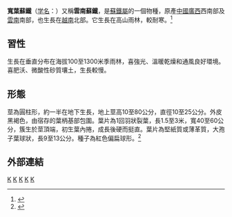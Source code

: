 {{Speciesbox 
| taxon = Cycas balansae
| status = nt
| status_system = IUCN3.1
| trend = 
| image = Cycas balansae kz2.jpg
| authority = [[奧托·瓦爾堡_(植物學家)|Warb.]]
}}
'''寬葉蘇鐵'''（[[学名|学名]]：''{{lang|la|Cycas balansae}}''）又稱'''雲南蘇鐵'''，是[[蘇鐵屬|蘇鐵屬]]的一個物種，原產[[中國|中國]][[廣西|廣西]]西南部及[[雲南|雲南]]南部，也生長在[[越南|越南]]北部。它生長在高山雨林，較耐寒。<ref>{{Cite web |url=http://www.cycadpalm.com/cybapl.html |title=Cycas balansae Plants |accessdate=2013-12-20 |archive-date=2013-12-21 |archive-url=https://web.archive.org/web/20131221124736/http://www.cycadpalm.com/cybapl.html |dead-url=no }}</ref>

==習性==
生長在垂直分布在海拔100至1300米季雨林，喜強光、溫暖乾燥和通風良好環境。喜肥沃、微酸性砂質壤土，生長較慢。

==形態==
莖為圓柱形，約一半在地下生長，地上莖高10至80公分，直徑10至25公分。外皮黑褐色，由宿存的葉柄基部包圍。葉片為1回羽狀裂葉，長1.5至3米，寬40至60公分，簇生於莖頂端，初生葉內捲，成長後硬而挺直。葉片為堅紙質或薄革質，大孢子葉球狀，長9至13公分。種子為紅色偏扁球形。<ref>{{Cite web |url=http://www.chinabaike.com/article/396/hm/2008/200803191202547.html |title=中國百科網 寬葉蘇鐵 |access-date=2013-12-20 |archive-url=https://web.archive.org/web/20140822134241/http://www.chinabaike.com/article/396/hm/2008/200803191202547.html |archive-date=2014-08-22 |dead-url=yes }}</ref>

==外部連結==
{{reflist}}
{{taxonbar}}

[[Category:蘇鐵属|K]]
[[Category:孑遗植物|K]]
[[Category:雌雄異株植物|K]]
[[Category:觀賞植物|K]]
[[Category:觀葉植物|K]]